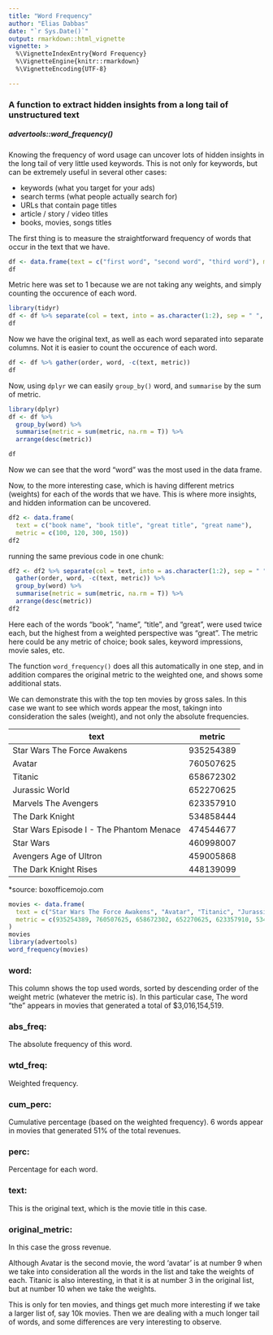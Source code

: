 ```yaml
---
title: "Word Frequency"
author: "Elias Dabbas"
date: "`r Sys.Date()`"
output: rmarkdown::html_vignette
vignette: >
  %\VignetteIndexEntry{Word Frequency}
  %\VignetteEngine{knitr::rmarkdown}
  %\VignetteEncoding{UTF-8}

---
```


### A function to extract hidden insights from a long tail of unstructured text

#####            advertools::word_frequency()

Knowing the frequency of word usage can uncover lots of hidden insights in the long tail of very little used keywords. This is not only for keywords, but can be extremely useful in several other cases: 

- keywords (what you target for your ads)
- search terms (what people actually search for)
- URLs that contain page titles
- article / story / video titles
- books, movies, songs titles

The first thing is to measure the straightforward frequency of words that occur in the text that we have.

```r
df <- data.frame(text = c("first word", "second word", "third word"), metric = 1)
df
```

Metric here was set to 1 because we are not taking any weights, and simply counting the occurence of each word. 

```r
library(tidyr)
df <- df %>% separate(col = text, into = as.character(1:2), sep = " ", remove = F)
df

```
Now we have the original text, as well as each word separated into separate columns. Not it is easier to count the occurence of each word. 

```r
df <- df %>% gather(order, word, -c(text, metric))
df
```
Now, using `dplyr` we can easily `group_by()` word, and `summarise` by the sum of metric.
```r
library(dplyr)
df <- df %>% 
  group_by(word) %>% 
  summarise(metric = sum(metric, na.rm = T)) %>% 
  arrange(desc(metric))

df
```
Now we can see that the word "word" was the most used in the data frame. 

Now, to the more interesting case, which is having different metrics (weights) for each of the words that we have. This is where more insights, and hidden information can be uncovered. 

```r
df2 <- data.frame(
  text = c("book name", "book title", "great title", "great name"), 
  metric = c(100, 120, 300, 150))
df2
```
running the same previous code in one chunk: 
```r
df2 <- df2 %>% separate(col = text, into = as.character(1:2), sep = " ", remove = F) %>% 
  gather(order, word, -c(text, metric)) %>% 
  group_by(word) %>% 
  summarise(metric = sum(metric, na.rm = T)) %>% 
  arrange(desc(metric))
df2
```
Here each of the words "book", "name", "title", and "great", were used twice each, but the highest from a weighted perspective was "great". 
The metric here could be any metric of choice; book sales, keyword impressions, movie sales, etc. 

The function `word_frequency()` does all this automatically in one step, and in addition compares the original metric to the weighted one, and shows some additional stats. 

We can demonstrate this with the top ten movies by gross sales. In this case we want to see which words appear the most, takingn into consideration the sales (weight), and not only the absolute frequencies.


|text                                      | metric   |  
|------------------------------------------|----------| 
|Star Wars The Force Awakens               |935254389 | 
|Avatar                                    |760507625 | 
|Titanic                                   |658672302 | 
|Jurassic World                            |652270625 | 
|Marvels The Avengers                      |623357910 | 
|The Dark Knight                           |534858444 | 
|Star Wars Episode I - The Phantom Menace  |474544677 |  
|Star Wars                                 |460998007 | 
|Avengers Age of Ultron                    |459005868 | 
|The Dark Knight Rises                     |448139099 | 

*source: boxofficemojo.com 

```r

movies <- data.frame(
  text = c("Star Wars The Force Awakens", "Avatar", "Titanic", "Jurassic World", "Marvels The Avengers", "The Dark Knight", "Star Wars Episode I - The Phantom Menace", "Star Wars", "Avengers Age of Ultron", "The Dark Knight Rises"),
  metric = c(935254389, 760507625, 658672302, 652270625, 623357910, 534858444, 474544677, 460998007, 459005868, 448139099)
)
movies
library(advertools)
word_frequency(movies)


```

### word: 
This column shows the top used words, sorted by descending order of the weight metric (whatever the metric is).
In this particular case, The word "the" appears in movies that generated a total of $3,016,154,519.

### abs_freq: 
The absolute frequency of this word. 

### wtd_freq: 
Weighted frequency. 

### cum_perc: 
Cumulative percentage (based on the weighted frequency). 6 words appear in movies that generated 51% of the total revenues. 

### perc: 
Percentage for each word.

### text: 
This is the original text, which is the movie title in this case.    

### original_metric: 
In this case the gross revenue.

Although Avatar is the second movie, the word 'avatar' is at number 9 when we take into consideration all the words in the list and take the weights of each. Titanic is also interesting, in that it is at number 3 in the original list, but at number 10 when we take the weights. 

This is only for ten movies, and things get much more interesting if we take a larger list of, say 10k movies. Then we are dealing with a much longer tail of words, and some differences are very interesting to observe. 























